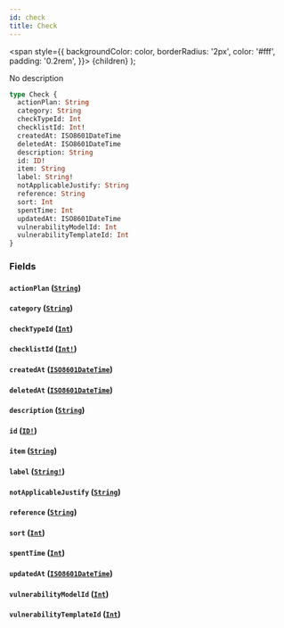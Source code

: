 ```yaml
---
id: check
title: Check
---
```


<span
style={{
      backgroundColor: color,
      borderRadius: '2px',
      color: '#fff',
      padding: '0.2rem',
    }}>
{children}
</span>
);

No description

```graphql
type Check {
  actionPlan: String
  category: String
  checkTypeId: Int
  checklistId: Int!
  createdAt: ISO8601DateTime
  deletedAt: ISO8601DateTime
  description: String
  id: ID!
  item: String
  label: String!
  notApplicableJustify: String
  reference: String
  sort: Int
  spentTime: Int
  updatedAt: ISO8601DateTime
  vulnerabilityModelId: Int
  vulnerabilityTemplateId: Int
}
```

### Fields

#### `actionPlan` ([`String`](/api/scalars/string))

#### `category` ([`String`](/api/scalars/string))

#### `checkTypeId` ([`Int`](/api/scalars/int))

#### `checklistId` ([`Int!`](/api/scalars/int))

#### `createdAt` ([`ISO8601DateTime`](/api/scalars/iso-8601-date-time))

#### `deletedAt` ([`ISO8601DateTime`](/api/scalars/iso-8601-date-time))

#### `description` ([`String`](/api/scalars/string))

#### `id` ([`ID!`](/api/scalars/id))

#### `item` ([`String`](/api/scalars/string))

#### `label` ([`String!`](/api/scalars/string))

#### `notApplicableJustify` ([`String`](/api/scalars/string))

#### `reference` ([`String`](/api/scalars/string))

#### `sort` ([`Int`](/api/scalars/int))

#### `spentTime` ([`Int`](/api/scalars/int))

#### `updatedAt` ([`ISO8601DateTime`](/api/scalars/iso-8601-date-time))

#### `vulnerabilityModelId` ([`Int`](/api/scalars/int))

#### `vulnerabilityTemplateId` ([`Int`](/api/scalars/int))
